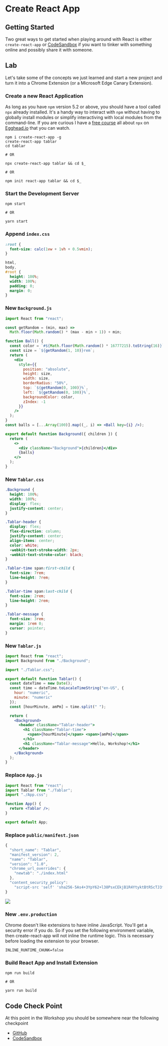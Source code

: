 # Create React App

## Getting Started

Two great ways to get started when playing around with React is either `create-react-app` or [CodeSandbox](https://codesandbox.io/) if you want to tinker with something online and possibly share it with someone.

## Lab

Let's take some of the concepts we just learned and start a new project and turn it into a Chrome Extension (or a Microsoft Edge Canary Extension).

### Create a new React Application

As long as you have `npm` version 5.2 or above, you should have a tool called `npx` already installed. It's a handy way to interact with `npm` without having to globally install modules or simplify interactiving with local modules from the command-line. If you are curious I have a [free course](https://egghead.io/courses/execute-npm-package-binaries-with-the-npx-package-runner) all about `npx` on [Egghead.io](https://egghead.io) that you can watch.

```shell
npm i create-react-app -g
create-react-app tablar
cd tablar

# OR

npx create-react-app tablar && cd $_

# OR

npm init react-app tablar && cd $_
```

### Start the Development Server

```shell
npm start

# OR

yarn start
```

### Append `index.css`

```css
:root {
  font-size: calc(1vw + 1vh + 0.5vmin);
}

html,
body,
#root {
  height: 100%;
  width: 100%;
  padding: 0;
  margin: 0;
}
```

### New `Background.js`

```jsx
import React from "react";

const getRandom = (min, max) =>
  Math.floor(Math.random() * (max - min + 1)) + min;

function Ball() {
  const color = `#${Math.floor(Math.random() * 16777215).toString(16)}`;
  const size = `${getRandom(1, 10)}rem`;
  return (
    <div
      style={{
        position: "absolute",
        height: size,
        width: size,
        borderRadius: "50%",
        top: `${getRandom(0, 100)}%`,
        left: `${getRandom(0, 100)}%`,
        backgroundColor: color,
        zIndex: -1
      }}
    />
  );
}
const balls = [...Array(100)].map((_, i) => <Ball key={i} />);

export default function Background({ children }) {
  return (
    <>
      <div className="Background">{children}</div>
      {balls}
    </>
  );
}
```

### New `Tablar.css`

```css
.Background {
  height: 100%;
  width: 100%;
  display: flex;
  justify-content: center;
}

.Tablar-header {
  display: flex;
  flex-direction: column;
  justify-content: center;
  align-items: center;
  color: white;
  -webkit-text-stroke-width: 2px;
  -webkit-text-stroke-color: black;
}

.Tablar-time span:first-child {
  font-size: 7rem;
  line-height: 7rem;
}

.Tablar-time span:last-child {
  font-size: 2rem;
  line-height: 2rem;
}

.Tablar-message {
  font-size: 3rem;
  margin: 1rem 0;
  cursor: pointer;
}
```

### New `Tablar.js`

```jsx
import React from "react";
import Background from "./Background";

import "./Tablar.css";

export default function Tablar() {
  const dateTime = new Date();
  const time = dateTime.toLocaleTimeString("en-US", {
    hour: "numeric",
    minute: "numeric"
  });
  const [hourMinute, amPm] = time.split(" ");

  return (
    <Background>
      <header className="Tablar-header">
        <h1 className="Tablar-time">
          <span>{hourMinute}</span> <span>{amPm}</span>
        </h1>
        <h1 className="Tablar-message">Hello, Workshop!</h1>
      </header>
    </Background>
  );
}
```

### Replace `App.js`

```jsx
import React from "react";
import Tablar from "./Tablar";
import "./App.css";

function App() {
  return <Tablar />;
}

export default App;
```

### Replace `public/manifest.json`

```js
{
  "short_name": "Tablar",
  "manifest_version": 2,
  "name": "Tablar",
  "version": "1.0",
  "chrome_url_overrides": {
    "newtab": "./index.html"
  },
  "content_security_policy":
    "script-src 'self' 'sha256-5As4+3YpY62+l38PsxCEkjB1R4YtyktBtRScTJ3fyLU='; object-src 'self'"
}
```

![](./images/ryanflorence-javascript.png)

### New `.env.production`

Chrome doesn't like extensions to have inline JavaScript. You'll get a security error if you do. So if you set the following environment variable, then create-react-app will not inline the runtime logic. This is necessary before loading the extension to your browser.

```shell
INLINE_RUNTIME_CHUNK=false
```

### Build React App and Install Extension

```shell
npm run build

# OR

yarn run build
```

## Code Check Point

At this point in the Workshop you should be somewhere near the following checkpoint

- [GitHub](https://github.com/elijahmanor/react-fun/tree/master/packages/02-new-tab-extension)
- [CodeSandbox](https://codesandbox.io/s/github/elijahmanor/react-fun/tree/master/packages/02-new-tab-extension)
